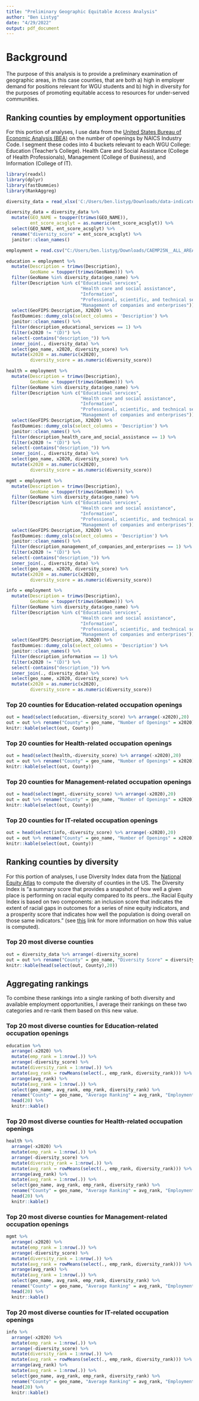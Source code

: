 ---
title: "Preliminary Geographic Equitable Access Analysis"
author: "Ben Listyg"
date: "4/29/2022"
output: pdf_document
---

# Background

The purpose of this analysis is to provide a preliminary examination of geographic areas, in this case counties, that are both a) high in employer demand for positions relevant for WGU students and b) high in diversity for the purposes of promoting equitable access to resources for under-served communities. 

## Ranking counties by employment opportunities

For this portion of analyses, I use data from the [United States Bureau of Economic Analysis (BEA)](https://apps.bea.gov/regional/downloadzip.cfm) on the number of openings by NAICS Industry Code. I segment these codes into 4 buckets relevant to each WGU College: Education (Teacher's College). Health Care and Social Assistance (College of Health Professionals), Management (College of Business), and Information (College of IT).

```{r setup, include=FALSE, warning=F,echo=F}
library(readxl)
library(dplyr)
library(fastDummies)
library(RankAggreg)

diversity_data = read_xlsx('C:/Users/ben.listyg/Downloads/data-indicator-147-display-2-018443d2270f9cd90f83c3a586056833 (1).xlsx') %>% filter(year == max(year))

diversity_data = diversity_data %>% 
  mutate(GEO_NAME = toupper(trimws(GEO_NAME)),
         ent_score_acsglyt = as.numeric(ent_score_acsglyt)) %>% 
  select(GEO_NAME, ent_score_acsglyt) %>% 
  rename("diversity_score" = ent_score_acsglyt) %>% 
  janitor::clean_names()

employment = read.csv("C:/Users/ben.listyg/Downloads/CAEMP25N__ALL_AREAS_2001_2020.csv")

education = employment %>% 
  mutate(Description = trimws(Description),
         GeoName = toupper(trimws(GeoName))) %>% 
  filter(GeoName %in% diversity_data$geo_name) %>% 
  filter(Description %in% c("Educational services",
                            "Health care and social assistance",
                            "Information",
                            "Professional, scientific, and technical services",
                            "Management of companies and enterprises")) %>% 
  select(GeoFIPS:Description, X2020) %>% 
  fastDummies::dummy_cols(select_columns = 'Description') %>% 
  janitor::clean_names() %>% 
  filter(description_educational_services == 1) %>% 
  filter(x2020 != "(D)") %>% 
  select(-contains("description_")) %>% 
  inner_join(., diversity_data) %>% 
  select(geo_name, x2020, diversity_score) %>% 
  mutate(x2020 = as.numeric(x2020),
         diversity_score = as.numeric(diversity_score))

health = employment %>% 
  mutate(Description = trimws(Description),
         GeoName = toupper(trimws(GeoName))) %>% 
  filter(GeoName %in% diversity_data$geo_name) %>% 
  filter(Description %in% c("Educational services",
                            "Health care and social assistance",
                            "Information",
                            "Professional, scientific, and technical services",
                            "Management of companies and enterprises")) %>% 
  select(GeoFIPS:Description, X2020) %>% 
  fastDummies::dummy_cols(select_columns = 'Description') %>% 
  janitor::clean_names() %>% 
  filter(description_health_care_and_social_assistance == 1) %>% 
  filter(x2020 != "(D)") %>% 
  select(-contains("description_")) %>% 
  inner_join(., diversity_data) %>% 
  select(geo_name, x2020, diversity_score) %>% 
  mutate(x2020 = as.numeric(x2020),
         diversity_score = as.numeric(diversity_score))

mgmt = employment %>% 
  mutate(Description = trimws(Description),
         GeoName = toupper(trimws(GeoName))) %>% 
  filter(GeoName %in% diversity_data$geo_name) %>% 
  filter(Description %in% c("Educational services",
                            "Health care and social assistance",
                            "Information",
                            "Professional, scientific, and technical services",
                            "Management of companies and enterprises")) %>% 
  select(GeoFIPS:Description, X2020) %>% 
  fastDummies::dummy_cols(select_columns = 'Description') %>% 
  janitor::clean_names() %>% 
  filter(description_management_of_companies_and_enterprises == 1) %>% 
  filter(x2020 != "(D)") %>% 
  select(-contains("description_")) %>% 
  inner_join(., diversity_data) %>% 
  select(geo_name, x2020, diversity_score) %>% 
  mutate(x2020 = as.numeric(x2020),
         diversity_score = as.numeric(diversity_score))

info = employment %>% 
  mutate(Description = trimws(Description),
         GeoName = toupper(trimws(GeoName))) %>% 
  filter(GeoName %in% diversity_data$geo_name) %>% 
  filter(Description %in% c("Educational services",
                            "Health care and social assistance",
                            "Information",
                            "Professional, scientific, and technical services",
                            "Management of companies and enterprises")) %>% 
  select(GeoFIPS:Description, X2020) %>% 
  fastDummies::dummy_cols(select_columns = 'Description') %>% 
  janitor::clean_names() %>% 
  filter(description_information == 1) %>% 
  filter(x2020 != "(D)") %>% 
  select(-contains("description_")) %>% 
  inner_join(., diversity_data) %>% 
  select(geo_name, x2020, diversity_score) %>% 
  mutate(x2020 = as.numeric(x2020),
         diversity_score = as.numeric(diversity_score))

```

### Top 20 counties for Education-related occupation openings

```{r, include=T, warning=F,echo=F}
out = head(select(education,-diversity_score) %>% arrange(-x2020),20)
out = out %>% rename("County" = geo_name, "Number of Openings" = x2020)
knitr::kable(select(out, County))
```

### Top 20 counties for Health-related occupation openings

```{r, include=T, warning=F,echo=F}
out = head(select(health,-diversity_score) %>% arrange(-x2020),20)
out = out %>% rename("County" = geo_name, "Number of Openings" = x2020)
knitr::kable(select(out, County))
```

### Top 20 counties for Management-related occupation openings

```{r, include=T, warning=F,echo=F}
out = head(select(mgmt,-diversity_score) %>% arrange(-x2020),20)
out = out %>% rename("County" = geo_name, "Number of Openings" = x2020)
knitr::kable(select(out, County))
```

### Top 20 counties for IT-related occupation openings

```{r, include=T, warning=F,echo=F}
out = head(select(info,-diversity_score) %>% arrange(-x2020),20)
out = out %>% rename("County" = geo_name, "Number of Openings" = x2020)
knitr::kable(select(out, County))
```

## Ranking counties by diversity

For this portion of analyses, I use Diversity Index data from the [National Equity Atlas](https://nationalequityatlas.org/) to compute the diversity of counties in the US. The Diversity Index is "a summary score that provides a snapshot of how well a given place is performing on racial equity compared to its peers...the Racial Equity Index is based on two components: an inclusion score that indicates the extent of racial gaps in outcomes for a series of nine equity indicators, and a prosperity score that indicates how well the population is doing overall on those same indicators." (see [this](https://nationalequityatlas.org/research/introducingindex) link for more information on how this value is computed).

### Top 20 most diverse counties

```{r, include=T, warning=F,echo=F}
out = diversity_data %>% arrange(-diversity_score)
out = out %>% rename("County" = geo_name, "Diversity Score" = diversity_score)
knitr::kable(head(select(out, County),20))
```

## Aggregating rankings

To combine these rankings into a single ranking of both diversity and available employment opportunities, I average their rankings on these two categories and re-rank them based on this new value.

### Top 20 most diverse counties for Education-related occupation openings

```{r, include=T, warning=F,echo=F, fig.show=F}
education %>% 
  arrange(-x2020) %>% 
  mutate(emp_rank = 1:nrow(.)) %>% 
  arrange(-diversity_score) %>% 
  mutate(diversity_rank = 1:nrow(.)) %>% 
  mutate(avg_rank = rowMeans(select(., emp_rank, diversity_rank))) %>% 
  arrange(avg_rank) %>% 
  mutate(avg_rank = 1:nrow(.)) %>% 
  select(geo_name, avg_rank, emp_rank, diversity_rank) %>% 
  rename("County" = geo_name, "Average Ranking" = avg_rank, "Employment Ranking" = emp_rank, "Diversity Ranking" = diversity_rank) %>% 
  head(20) %>% 
  knitr::kable()
```

### Top 20 most diverse counties for Health-related occupation openings

```{r, include=T, warning=F,echo=F, fig.show=F}
health %>% 
  arrange(-x2020) %>% 
  mutate(emp_rank = 1:nrow(.)) %>% 
  arrange(-diversity_score) %>% 
  mutate(diversity_rank = 1:nrow(.)) %>% 
  mutate(avg_rank = rowMeans(select(., emp_rank, diversity_rank))) %>% 
  arrange(avg_rank) %>% 
  mutate(avg_rank = 1:nrow(.)) %>% 
  select(geo_name, avg_rank, emp_rank, diversity_rank) %>% 
  rename("County" = geo_name, "Average Ranking" = avg_rank, "Employment Ranking" = emp_rank, "Diversity Ranking" = diversity_rank) %>% 
  head(20) %>% 
  knitr::kable()
```

### Top 20 most diverse counties for Management-related occupation openings

```{r, include=T, warning=F,echo=F, fig.show=F}
mgmt %>% 
  arrange(-x2020) %>% 
  mutate(emp_rank = 1:nrow(.)) %>% 
  arrange(-diversity_score) %>% 
  mutate(diversity_rank = 1:nrow(.)) %>% 
  mutate(avg_rank = rowMeans(select(., emp_rank, diversity_rank))) %>% 
  arrange(avg_rank) %>% 
  mutate(avg_rank = 1:nrow(.)) %>% 
  select(geo_name, avg_rank, emp_rank, diversity_rank) %>% 
  rename("County" = geo_name, "Average Ranking" = avg_rank, "Employment Ranking" = emp_rank, "Diversity Ranking" = diversity_rank) %>% 
  head(20) %>% 
  knitr::kable()
```

### Top 20 most diverse counties for IT-related occupation openings

```{r, include=T, warning=F,echo=F, fig.show=F}
info %>% 
  arrange(-x2020) %>% 
  mutate(emp_rank = 1:nrow(.)) %>% 
  arrange(-diversity_score) %>% 
  mutate(diversity_rank = 1:nrow(.)) %>% 
  mutate(avg_rank = rowMeans(select(., emp_rank, diversity_rank))) %>% 
  arrange(avg_rank) %>% 
  mutate(avg_rank = 1:nrow(.)) %>% 
  select(geo_name, avg_rank, emp_rank, diversity_rank) %>% 
  rename("County" = geo_name, "Average Ranking" = avg_rank, "Employment Ranking" = emp_rank, "Diversity Ranking" = diversity_rank) %>% 
  head(20) %>% 
  knitr::kable()
```
